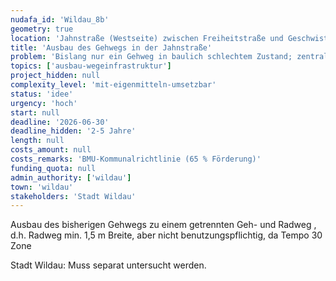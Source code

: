```yaml
---
nudafa_id: 'Wildau_8b'
geometry: true
location: 'Jahnstraße (Westseite) zwischen Freiheitstraße und Geschwister-Scholl-Straße'
title: 'Ausbau des Gehwegs in der Jahnstraße'
problem: 'Bislang nur ein Gehweg in baulich schlechtem Zustand; zentraler Schulweg; aktuell fahren Schulkinder die Freiheitstraße ab Gesundsheitszentrum und die Jahnstraße auf der linken Seite'
topics: ['ausbau-wegeinfrastruktur']
project_hidden: null
complexity_level: 'mit-eigenmitteln-umsetzbar'
status: 'idee'
urgency: 'hoch'
start: null
deadline: '2026-06-30'
deadline_hidden: '2-5 Jahre'
length: null
costs_amount: null
costs_remarks: 'BMU-Kommunalrichtlinie (65 % Förderung)'
funding_quota: null
admin_authority: ['wildau']
town: 'wildau'
stakeholders: 'Stadt Wildau'
---
```


Ausbau des bisherigen Gehwegs zu einem getrennten Geh- und Radweg , d.h. Radweg min. 1,5 m Breite, aber nicht benutzungspflichtig, da Tempo 30 Zone

Stadt Wildau: Muss separat untersucht werden.
